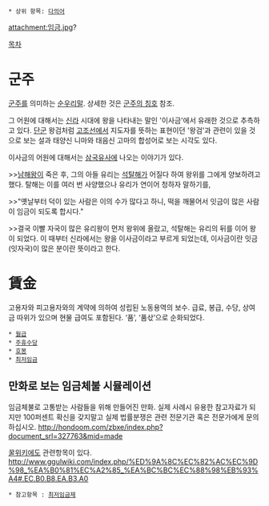  * 상위 항목: [[다의어]]

attachment:임금.jpg?

[[목차]]

= 군주 =
[[군주]]를 의미하는 [[순우리말]]. 상세한 것은 [[군주의 칭호]] 참조.

그 어원에 대해서는 [[신라]] 시대에 왕을 나타내는 말인 '이사금'에서 유래한 것으로 추측하고 있다. [[단군]] 왕검처럼 [[고조선]]에서 지도자를 뜻하는 표현이던 '왕검'과 관련이 있을 것으로 보는 설과 태양신 니마와 태음신 고마의 합성어로 보는 시각도 있다.

이사금의 어원에 대해서는 [[삼국유사]]에 나오는 이야기가 있다.

>>[[남해왕]]이 죽은 후, 그의 아들 유리는 [[석탈해]]가 어질다 하여 왕위를 그에게 양보하려고 했다. 탈해는 이를 여러 번 사양했으나 유리가 연이어 청하자 말하기를,

>>"옛날부터 덕이 있는 사람은 이의 수가 많다고 하니, 떡을 깨물어서 잇금이 많은 사람이 임금이 되도록 합시다."

>>결국 이빨 자국이 많은 유리왕이 먼저 왕위에 올랐고, 석탈해는 유리의 뒤를 이어 왕이 되었다. 이 때부터 신라에서는 왕을 이사금이라고 부르게 되었는데, 이사금이란 잇금(잇자국)이 많은 분이란 뜻이라고 한다.

= 賃金 =
고용자와 피고용자와의 계약에 의하여 성립된 노동용역의 보수. 급료, 봉급, 수당, 상여금 따위가 있으며 현물 급여도 포함된다. ‘품’, ‘품삯’으로 순화되었다.

 * [[월급]] 
 * [[주휴수당]]
 * [[호봉]]
 * [[최저임금]]

== 만화로 보는 임금체불 시뮬레이션 ==
임금체불로 고통받는 사람들을 위해 만들어진 만화. 실제 사례시 유용한 참고자료가 되지만 100퍼센트 확신을 갖지말고 실제 법률분쟁은 관련 전문기관 혹은 전문가에게 문의하십시오. 
[[http://hondoom.com/zbxe/index.php?document_srl=327763&mid=made]]

[[꿀위키]]에도 관련항목이 있다. [[http://www.ggulwiki.com/index.php/%ED%9A%8C%EC%82%AC%EC%9D%98_%EA%B0%81%EC%A2%85_%EA%BC%BC%EC%88%98%EB%93%A4#.EC.B0.B8.EA.B3.A0]]

 * 참고항목 : [[최저임금제]]
